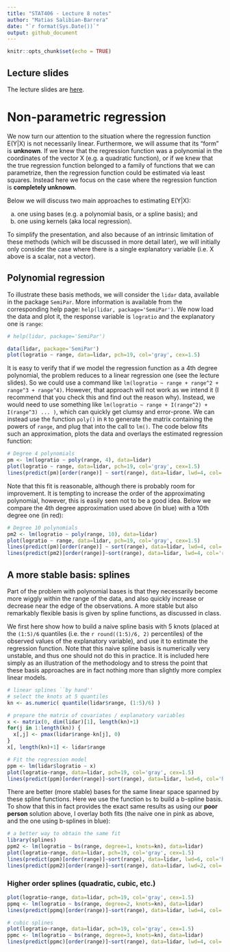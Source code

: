 ```yaml
---
title: "STAT406 - Lecture 8 notes"
author: "Matias Salibian-Barrera"
date: "`r format(Sys.Date())`"
output: github_document
---
```


```r
knitr::opts_chunk$set(echo = TRUE)
```

## Lecture slides

The lecture slides are [here](STAT406-17-lecture-8-preliminary.pdf).

# Non-parametric regression

We now turn our attention to the situation where the 
regression function E(Y|X) is not necessarily linear.
Furthermore, we will assume that its "form" is
**unknown**. If we knew that the regression
function was a polynomial in the coordinates of 
the vector X (e.g. a 
quadratic function), or if we 
knew that the true regression function
belonged to a family of functions that we
can parametrize, then
the regression function could be estimated via least squares.
Instead here we focus on the case where the
regression function is **completely unknown**.

Below we will discuss two main approaches to estimating
E(Y|X): 

(a) one using bases (e.g. a polynomial basis, or a spline basis); and 
(b) one using kernels (aka local regression).

To simplify the presentation, and also because of
an intrinsic limitation of these methods (which will
be discussed in more detail later), we will initially only consider
the case where there is a single explanatory variable
(i.e. X above is a scalar, not a vector). 


## Polynomial regression

To illustrate these basis methods, we will consider the 
`lidar` data, available in the package `SemiPar`. More
information is available from the
corresponding help page: `help(lidar, package='SemiPar')`. 
We now load the data and plot it, the response
variable is `logratio` and the explanatory one is
`range`:

```r
# help(lidar, package='SemiPar')

data(lidar, package='SemiPar')
plot(logratio ~ range, data=lidar, pch=19, col='gray', cex=1.5)
```



It is easy to verify that if we model the regression function
as a 4th degree polynomial, the problem reduces to a linear
regression one (see the lecture slides). So we could use a 
command like `lm(logratio ~ range + range^2 + range^3 + range^4)`.
However, that approach  will not work as we intend it 
(I recommend that you check this and find out the reason why). 
Instead, we would need to use something like
`lm(logratio ~ range + I(range^2) + I(range^3) ... )`, which 
can quickly get clumsy and error-prone. We can instead use
the function `poly()` in `R` to generate the matrix 
containing the powers
of `range`, and plug that into the call to `lm()`. 
The code below fits such an approximation, plots the data
and overlays the estimated regression function:

```r
# Degree 4 polynomials
pm <- lm(logratio ~ poly(range, 4), data=lidar)
plot(logratio ~ range, data=lidar, pch=19, col='gray', cex=1.5)
lines(predict(pm)[order(range)] ~ sort(range), data=lidar, lwd=4, col='blue')
```

Note that this fit is reasonable, although there is probably 
room for improvement. It is tempting to increase the order
of the approximating polynomial, however, this is
easily seen not to be a good idea. Below we compare the 
4th degree approximation used above (in blue) with
a 10th degree one (in red): 

```r
# Degree 10 polynomials
pm2 <- lm(logratio ~ poly(range, 10), data=lidar)
plot(logratio ~ range, data=lidar, pch=19, col='gray', cex=1.5)
lines(predict(pm)[order(range)] ~ sort(range), data=lidar, lwd=4, col='blue')
lines(predict(pm2)[order(range)]~sort(range), data=lidar, lwd=4, col='red')
```

## A more stable basis: splines

Part of the problem with polynomial bases is that they necessarily 
become more wiggly within the range of the data, and also quickly 
increase or decrease near the edge of the observations. A more stable
but also remarkably flexible basis is given by spline functions, 
as discussed in class. 

We first here show how to build a naive spline basis with 
5 knots (placed at the `(1:5)/6` quantiles 
(i.e. the `r round((1:5)/6, 2)` percentiles) of the
observed values of the explanatory variable), and use
it to estimate the regression function. Note that
this naive spline basis is numerically very unstable,
and thus one should not do this in practice. It is
included here simply as an illustration of the
methodology and to stress the point that 
these basis approaches are in fact nothing
more than slightly more complex
linear models. 

```r
# linear splines ``by hand''
# select the knots at 5 quantiles
kn <- as.numeric( quantile(lidar$range, (1:5)/6) )

# prepare the matrix of covariates / explanatory variables
x <- matrix(0, dim(lidar)[1], length(kn)+1)
for(j in 1:length(kn)) {
  x[,j] <- pmax(lidar$range-kn[j], 0)
}
x[, length(kn)+1] <- lidar$range

# Fit the regression model
ppm <- lm(lidar$logratio ~ x)
plot(logratio~range, data=lidar, pch=19, col='gray', cex=1.5)
lines(predict(ppm)[order(range)]~sort(range), data=lidar, lwd=6, col='hotpink')
```

There are better (more stable) bases for the same
linear space spanned by these spline functions. Here we
use the function `bs` to build a b-spline basis. To
show that this in fact provides the exact same results
as using our **poor person** solution above, I overlay both
fits (the naive one in pink as above, and the one
using b-splines in blue):

```r
# a better way to obtain the same fit
library(splines)
ppm2 <- lm(logratio ~ bs(range, degree=1, knots=kn), data=lidar)
plot(logratio~range, data=lidar, pch=19, col='gray', cex=1.5)
lines(predict(ppm)[order(range)]~sort(range), data=lidar, lwd=6, col='hotpink')
lines(predict(ppm2)[order(range)]~sort(range), data=lidar, lwd=2, col='darkblue')
```

### Higher order splines (quadratic, cubic, etc.)

```r
plot(logratio~range, data=lidar, pch=19, col='gray', cex=1.5)
ppmq <- lm(logratio ~ bs(range, degree=2, knots=kn), data=lidar)
lines(predict(ppmq)[order(range)]~sort(range), data=lidar, lwd=4, col='steelblue')

# cubic splines
plot(logratio~range, data=lidar, pch=19, col='gray', cex=1.5)
ppmc <- lm(logratio ~ bs(range, degree=3, knots=kn), data=lidar)
lines(predict(ppmc)[order(range)]~sort(range), data=lidar, lwd=4, col='tomato3')
```
